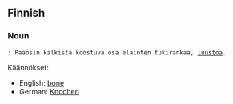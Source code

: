 ==Finnish==
===Noun===
 : Pääosin kalkista koostuva osa eläinten tukirankaa, [[luusto]]a.

Käännökset:

*English: [[bone]]
*German: [[Knochen]]
